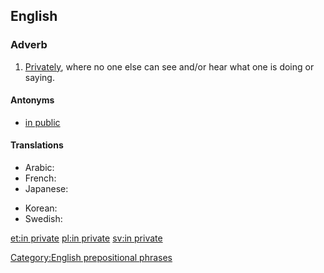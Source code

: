 ==English==

===Adverb===
{{en-adv|head=[[in]] [[private]]}}

# [[privately|Privately]], where no one else can see and/or hear what one is doing or saying.

====Antonyms====
* [[in public]]

====Translations====
{{trans-top|privately}}
* Arabic: {{t|ar|بِخَصُوصِيَّة}}
* French: {{t+|fr|en privé}}
* Japanese: {{t|ja|非公式に|tr=hikōshiki ni|sc=Jpan}}
{{trans-mid}}
* Korean: {{t|ko|은밀히|sc=Kore}}
* Swedish: {{t+|sv|i enrum}}
{{trans-bottom}}

[[Category:English prepositional phrases]]

[[et:in private]]
[[pl:in private]]
[[sv:in private]]
